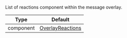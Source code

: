 List of reactions component within the message overlay.

| Type               | Default      |
| - | - |
| component | [OverlayReactions](/reactnative/ui-components/overlay-reactions)|

